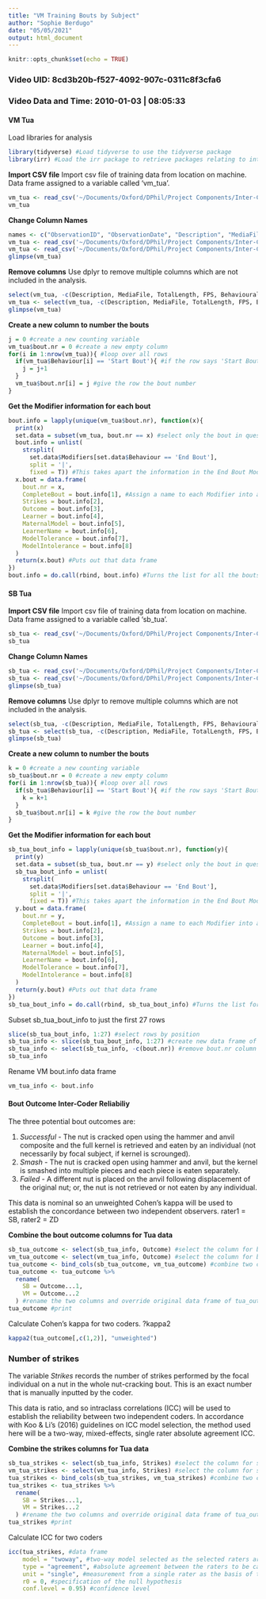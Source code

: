 ```yaml
---
title: "VM Training Bouts by Subject"
author: "Sophie Berdugo"
date: "05/05/2021"
output: html_document
---
```


```r
knitr::opts_chunk$set(echo = TRUE)
```

### Video UID: 8cd3b20b-f527-4092-907c-0311c8f3cfa6
### Video Data and Time: 2010-01-03 | 08:05:33

#### VM Tua

Load libraries for analysis

```r
library(tidyverse) #Load tidyverse to use the tidyverse package
library(irr) #Load the irr package to retrieve packages relating to inter-rater reliability.
```

**Import CSV file**
Import csv file of training data from location on machine. Data frame assigned to a variable called 'vm_tua'.

``` r
vm_tua <- read_csv('~/Documents/Oxford/DPhil/Project Components/Inter-Coder Reliability/Data/Victoire Martignac/Training Data/VM_training_tua.csv')
vm_tua
```

**Change Column Names**

``` r
names <- c("ObservationID", "ObservationDate", "Description", "MediaFile", "TotalLength", "FPS", "Subject", "Behaviour", "BehaviouralCategory", "Modifiers", "BehaviourType", "Start", "Stop", "Duration", "CommentStart", "CommentStop") #Create the vector of names
vm_tua <- read_csv('~/Documents/Oxford/DPhil/Project Components/Inter-Coder Reliability/Data/Victoire Martignac/Training Data/VM_training_tua.csv', col_names = names) #Add the vector 'names' to the tibble and reimport the csv file with the col_names changed
vm_tua <- read_csv('~/Documents/Oxford/DPhil/Project Components/Inter-Coder Reliability/Data/Victoire Martignac/Training Data/VM_training_tua.csv', col_names = names, skip = 1) #Remove the original column names by using the skip function
glimpse(vm_tua)
```

**Remove columns**
Use dplyr to remove multiple columns which are not included in the analysis.

``` r
select(vm_tua, -c(Description, MediaFile, TotalLength, FPS, BehaviouralCategory, BehaviourType, CommentStart, CommentStop))
vm_tua <- select(vm_tua, -c(Description, MediaFile, TotalLength, FPS, BehaviouralCategory, BehaviourType, CommentStart, CommentStop))
glimpse(vm_tua)
```

**Create a new column to number the bouts**

```r
j = 0 #create a new counting variable
vm_tua$bout.nr = 0 #create a new empty column
for(i in 1:nrow(vm_tua)){ #loop over all rows
  if(vm_tua$Behaviour[i] == 'Start Bout'){ #if the row says 'Start Bout', the bout counter is updated by 1
    j = j+1
  }
  vm_tua$bout.nr[i] = j #give the row the bout number
}
```

**Get the Modifier information for each bout**

```r
bout.info = lapply(unique(vm_tua$bout.nr), function(x){
  print(x)
  set.data = subset(vm_tua, bout.nr == x) #select only the bout in question
  bout.info = unlist(
    strsplit(
      set.data$Modifiers[set.data$Behaviour == 'End Bout'],
      split = '|',
      fixed = T)) #This takes apart the information in the End Bout Modifier
  x.bout = data.frame(
    bout.nr = x,
    CompleteBout = bout.info[1], #Assign a name to each Modifier into a new column
    Strikes = bout.info[2],
    Outcome = bout.info[3],
    Learner = bout.info[4],
    MaternalModel = bout.info[5],
    LearnerName = bout.info[6],
    ModelTolerance = bout.info[7],
    ModelIntolerance = bout.info[8]
  )
  return(x.bout) #Puts out that data frame
})
bout.info = do.call(rbind, bout.info) #Turns the list for all the bouts into a data frame again
```

#### SB Tua

**Import CSV file**
Import csv file of training data from location on machine. Data frame assigned to a variable called 'sb_tua'.

``` r
sb_tua <- read_csv('~/Documents/Oxford/DPhil/Project Components/Inter-Coder Reliability/Data/Victoire Martignac/Training Data/SB_training_tua.csv')
sb_tua
```

**Change Column Names**

``` r
sb_tua <- read_csv('~/Documents/Oxford/DPhil/Project Components/Inter-Coder Reliability/Data/Victoire Martignac/Training Data/SB_training_tua.csv', col_names = names) #Add the vector 'names' to the tibble and reimport the csv file with the col_names changed
sb_tua <- read_csv('~/Documents/Oxford/DPhil/Project Components/Inter-Coder Reliability/Data/Victoire Martignac/Training Data/SB_training_tua.csv', col_names = names, skip = 1) #Remove the original column names by using the skip function
glimpse(sb_tua)
```

**Remove columns**
Use dplyr to remove multiple columns which are not included in the analysis.

``` r
select(sb_tua, -c(Description, MediaFile, TotalLength, FPS, BehaviouralCategory, BehaviourType, CommentStart, CommentStop))
sb_tua <- select(sb_tua, -c(Description, MediaFile, TotalLength, FPS, BehaviouralCategory, BehaviourType, CommentStart, CommentStop))
glimpse(sb_tua)
```

**Create a new column to number the bouts**

```r
k = 0 #create a new counting variable
sb_tua$bout.nr = 0 #create a new empty column
for(i in 1:nrow(sb_tua)){ #loop over all rows
  if(sb_tua$Behaviour[i] == 'Start Bout'){ #if the row says 'Start Bout', the bout counter is updated by 1
    k = k+1
  }
  sb_tua$bout.nr[i] = k #give the row the bout number
}
```

**Get the Modifier information for each bout**

```r
sb_tua_bout_info = lapply(unique(sb_tua$bout.nr), function(y){
  print(y)
  set.data = subset(sb_tua, bout.nr == y) #select only the bout in question
  sb_tua_bout_info = unlist(
    strsplit(
      set.data$Modifiers[set.data$Behaviour == 'End Bout'],
      split = '|',
      fixed = T)) #This takes apart the information in the End Bout Modifier
  y.bout = data.frame(
    bout.nr = y,
    CompleteBout = bout.info[1], #Assign a name to each Modifier into a new column
    Strikes = bout.info[2],
    Outcome = bout.info[3],
    Learner = bout.info[4],
    MaternalModel = bout.info[5],
    LearnerName = bout.info[6],
    ModelTolerance = bout.info[7],
    ModelIntolerance = bout.info[8]
  )
  return(y.bout) #Puts out that data frame
})
sb_tua_bout_info = do.call(rbind, sb_tua_bout_info) #Turns the list for all the bouts into a data frame again
```

Subset sb_tua_bout_info to just the first 27 rows

```r
slice(sb_tua_bout_info, 1:27) #select rows by position
sb_tua_info <- slice(sb_tua_bout_info, 1:27) #create new data frame of subset
sb_tua_info <- select(sb_tua_info, -c(bout.nr)) #remove bout.nr column
sb_tua_info
```

Rename VM bout.info data frame

```r
vm_tua_info <- bout.info
```

#### Bout Outcome Inter-Coder Reliabiliy

The three potential bout outcomes are:

1. *Successful* - The nut is cracked open using the hammer and anvil composite and the full kernel is retrieved and eaten by an individual (not necessarily by focal subject, if kernel is scrounged). 
2. *Smash* - The nut is cracked open using hammer and anvil, but the kernel is smashed into multiple pieces and each piece is eaten separately.
3. *Failed* - A different nut is placed on the anvil following displacement of the original nut; or, the nut is not retrieved or not eaten by any individual. 

This data is nominal so an unweighted Cohen's kappa will be used to establish the concordance between two independent observers. 
rater1 = SB, rater2 = ZD

**Combine the bout outcome columns for Tua data**
```r
sb_tua_outcome <- select(sb_tua_info, Outcome) #select the column for bout outcome from sb data frame
vm_tua_outcome <- select(vm_tua_info, Outcome) #select the column for bout outcome from vm data frame
tua_outcome <- bind_cols(sb_tua_outcome, vm_tua_outcome) #combine two columns to get tua bout outcome SB and VM side-by-side
tua_outcome <- tua_outcome %>%
  rename(
    SB = Outcome...1,
    VM = Outcome...2
  ) #rename the two columns and override original data frame of tua_outcome to include renamed columns
tua_outcome #print
```

Calculate Cohen's kappa for two coders.
?kappa2
```r
kappa2(tua_outcome[,c(1,2)], "unweighted")
```

### Number of strikes

The variable *Strikes* records the number of strikes performed by the focal individual on a nut in the whole nut-cracking bout. This is an exact number that is manually inputted by the coder. 

This data is ratio, and so intraclass correlations (ICC) will be used to establish the reliability between two independent coders. In accordance with Koo & Li's (2016) guidelines on ICC model selection, the method used here will be a two-way, mixed-effects, single rater absolute agreement ICC.

**Combine the strikes columns for Tua data**
```r
sb_tua_strikes <- select(sb_tua_info, Strikes) #select the column for strikes from SB data frame
vm_tua_strikes <- select(vm_tua_info, Strikes) #select the column for strikes from SB data frame
tua_strikes <- bind_cols(sb_tua_strikes, vm_tua_strikes) #combine two columns to get tua strikes SB and VM side-by-side
tua_strikes <- tua_strikes %>%
  rename(
    SB = Strikes...1,
    VM = Strikes...2
  ) #rename the two columns and override original data frame of tua_outcome to include renamed columns
tua_strikes #print
```

Calculate ICC for two coders
```r
icc(tua_strikes, #data frame
    model = "twoway", #two-way model selected as the selected raters are the only raters of interest (Koo & Li, 2016)
    type = "agreement", #absolute agreement between the raters to be calculated
    unit = "single", #measurement from a single rater as the basis of the actual measurement
    r0 = 0, #specification of the null hypothesis
    conf.level = 0.95) #confidence level
```

